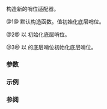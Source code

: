 {{cpp/iterator/move_sentinel/title|move_sentinel}}
{{cpp/iterator/move_sentinel/navbar}}
{{dcl begin}}
{{dcl|num=1|since=c++20|
constexpr move_sentinel();
}}
{{dcl|num=2|since=c++20|
constexpr explicit move_sentinel( S x ); 
}}
{{dcl|num=3|since=c++20|
template&lt; class S2 &gt;
    requires std::convertible_to&lt;const S2&amp;, S&gt;
        constexpr move_sentinel( const std::move_sentinel&lt;S2&gt;&amp; other );
}}
{{dcl end}}

构造新的哨位适配器。

@1@ 默认构造函数。值初始化底层哨位。

@2@ 以 {{c|x}} 初始化底层哨位。

@3@ 以 {{c|other}} 的底层哨位初始化底层哨位。

===参数===
{{par begin}}
{{par|x|要适配的哨位}}
{{par|other|要复制的哨位适配器}}
{{par end}}

===示例===
{{example}}

===参阅===
{{dsc begin}}
{{dsc inc|cpp/iterator/adaptor/dsc constructor| move_iterator}}
{{dsc end}}

{{langlinks|en|ja}}